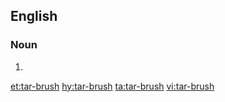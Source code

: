 ==English==

===Noun===
{{en-noun|tar-brushes}}

# {{alternative spelling of|tarbrush|lang=en}}

[[et:tar-brush]]
[[hy:tar-brush]]
[[ta:tar-brush]]
[[vi:tar-brush]]